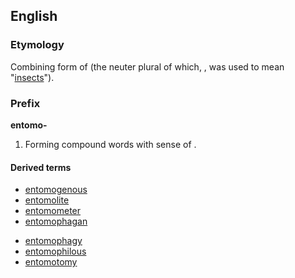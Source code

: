 ==English==
===Etymology===
Combining form of {{AGr.}} {{term|ἔντομος||dissected|sc=polytonic}} (the neuter plural of which, {{term|ἔντομα|sc=polytonic}}, was used to mean "[[insects]]").

===Prefix===
'''entomo-'''

# Forming compound words with sense of {{term|insect}}.

====Derived terms====
{{top2}}
*[[entomogenous]]
*[[entomolite]]
*[[entomometer]]
*[[entomophagan]]
{{mid2}}
*[[entomophagy]]
*[[entomophilous]]
*[[entomotomy]]
{{bottom}}